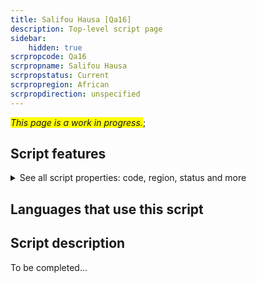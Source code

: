 ```yaml
---
title: Salifou Hausa [Qa16]
description: Top-level script page
sidebar:
    hidden: true
scrpropcode: Qa16
scrpropname: Salifou Hausa
scrpropstatus: Current
scrpropregion: African
scrpropdirection: unspecified
---
```


<span style='background-color:yellow'>_This page is a work in progress._</span>;


## Script features

<details>
<summary> See all script properties: code, region, status and more</summary>
<ScriptInfo />
</details>

## Languages that use this script

<WsList script='Qa16' wsMax='5' />

## Script description

To be completed...

